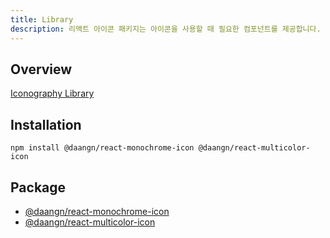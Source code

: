 ```yaml
---
title: Library
description: 리액트 아이콘 패키지는 아이콘을 사용할 때 필요한 컴포넌트를 제공합니다.
---
```


## Overview

[Iconography Library](/docs/design/foundation/iconography/library)

## Installation

```package-install
npm install @daangn/react-monochrome-icon @daangn/react-multicolor-icon
```

## Package

- [@daangn/react-monochrome-icon](https://github.com/daangn/seed-icon-v3/pkgs/npm/react-monochrome-icon)
- [@daangn/react-multicolor-icon](https://github.com/daangn/seed-icon-v3/pkgs/npm/react-multicolor-icon)
